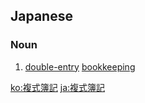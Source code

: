 ==Japanese==
{{ja-kanjitab|ふく|しき|ぼ|き|yomi=o}}

===Noun===
{{ja-noun|ふくしき ぼき}}

# [[double-entry]] [[bookkeeping]]

[[ko:複式簿記]]
[[ja:複式簿記]]